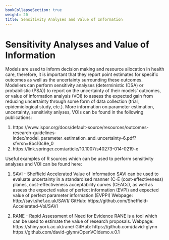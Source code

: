 ```yaml
---
bookCollapseSection: true
weight: 20
title: Sensitivity Analyses and Value of Information
---
```


# Sensitivity Analyses and Value of Information

Models are used to inform decision making and resource allocation in health care, therefore, it is important that they report point estimates for specific outcomes as well as the uncertainty surrounding these outcomes. Modellers can perform sensitivity analyses (deterministic (DSA) or probabilistic (PSA)) to report on the uncertainty of their models’ outcomes, or value of information analysis (VOI) to assess the expected gain from reducing uncertainty through some form of data collection (trial, epidemiological study, etc.). More information on parameter estimation, uncertainty, sensitivity anlyses, VOIs can be found in the following publications:

1. https://www.ispor.org/docs/default-source/resources/outcomes-research-guidelines-index/model_parameter_estimation_and_uncertainty-6.pdf?sfvrsn=8bc10c8e_0
2. https://link.springer.com/article/10.1007/s40273-014-0219-x

Useful examples of R sources which can be used to perform sensitivity analyses and VOI can be found here:

1. SAVI - Sheffield Accelerated Value of Information
   SAVI can be used to evaluate uncertainty in a standardised manner (C-E (cost-effectiveness)     planes, cost-effectiveness acceptability curves (CEACs), as well as assess the expected value    of perfect information (EVPI) and expected value of perfect parameter information (EVPPI)
  Webpage: http://savi.shef.ac.uk/SAVI/
  GitHub: https://github.com/Sheffield-Accelerated-VoI/SAVI


2. RANE - Rapid Assessment of Need for Evidence
   RANE is a tool which can be used to estimate the value of research proposals.
   Webpage: https://shiny.york.ac.uk/rane/
   GitHub: https://github.com/david-glynn
   https://github.com/david-glynn/OpenVOIdemo.v.0.1
